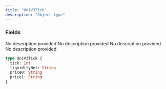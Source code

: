 ```yaml
---
title: "UniV3Tick"
description: "Object type"
---
```


### Fields

<ResponseField name="tick" type="Int">
  No description provided
</ResponseField>

<ResponseField name="liquidityNet" type="String">
  No description provided
</ResponseField>

<ResponseField name="price0" type="String">
  No description provided
</ResponseField>

<ResponseField name="price1" type="String">
  No description provided
</ResponseField>


```graphql UniV3Tick
type UniV3Tick {
  tick: Int
  liquidityNet: String
  price0: String
  price1: String
}
```
